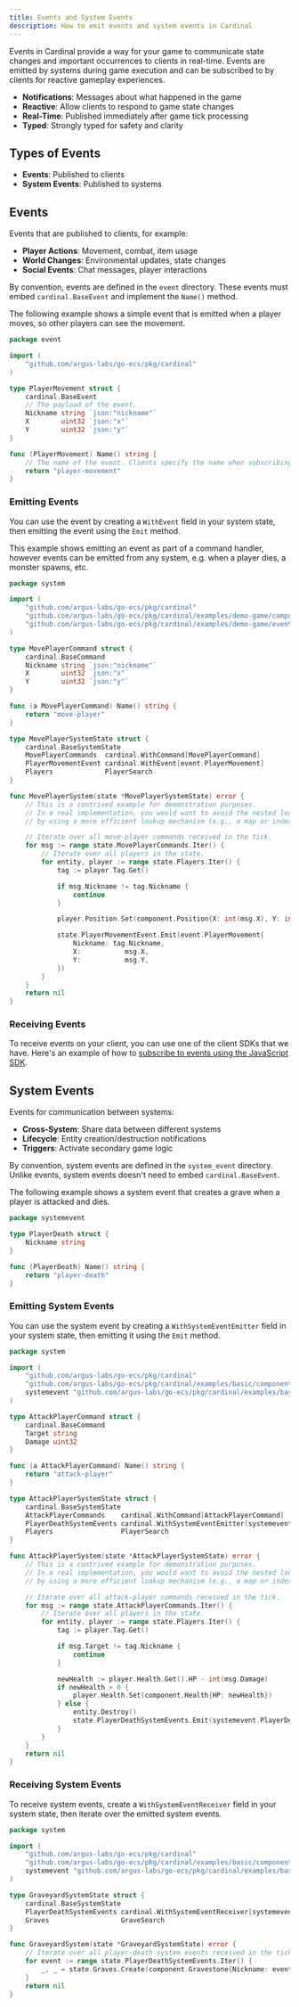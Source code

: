 ```yaml
---
title: Events and System Events
description: How to emit events and system events in Cardinal
---
```


Events in Cardinal provide a way for your game to communicate state changes and
important occurrences to clients in real-time. Events are emitted by systems during game
execution and can be subscribed to by clients for reactive gameplay experiences.

- **Notifications**: Messages about what happened in the game
- **Reactive**: Allow clients to respond to game state changes
- **Real-Time**: Published immediately after game tick processing
- **Typed**: Strongly typed for safety and clarity

## Types of Events

- **Events**: Published to clients
- **System Events**: Published to systems

## Events

Events that are published to clients, for example:

- **Player Actions**: Movement, combat, item usage
- **World Changes**: Environmental updates, state changes
- **Social Events**: Chat messages, player interactions

By convention, events are defined in the `event` directory. These events must embed `cardinal.BaseEvent`
and implement the `Name()` method.

The following example shows a simple event that is emitted when a player moves, so other players can see the movement.

```go event/event.go
package event

import (
	"github.com/argus-labs/go-ecs/pkg/cardinal"
)

type PlayerMovement struct {
	cardinal.BaseEvent
	// The payload of the event.
	Nickname string `json:"nickname"`
	X        uint32 `json:"x"`
	Y        uint32 `json:"y"`
}

func (PlayerMovement) Name() string {
	// The name of the event. Clients specify the name when subscribing to the event.
	return "player-movement"
}
```

### Emitting Events

You can use the event by creating a `WithEvent` field in your system state, then emitting the event using the `Emit` method.

<Tip>
  This example shows emitting an event as part of a command handler, however events can be emitted
  from any system, e.g. when a player dies, a monster spawns, etc.
</Tip>

```go system/player_move.go highlight={23,44-48} focus={20-52}
package system

import (
	"github.com/argus-labs/go-ecs/pkg/cardinal"
	"github.com/argus-labs/go-ecs/pkg/cardinal/examples/demo-game/component"
	"github.com/argus-labs/go-ecs/pkg/cardinal/examples/demo-game/event"
)

type MovePlayerCommand struct {
	cardinal.BaseCommand
	Nickname string `json:"nickname"`
	X        uint32 `json:"x"`
	Y        uint32 `json:"y"`
}

func (a MovePlayerCommand) Name() string {
	return "move-player"
}

type MovePlayerSystemState struct {
	cardinal.BaseSystemState
	MovePlayerCommands  cardinal.WithCommand[MovePlayerCommand]
	PlayerMovementEvent cardinal.WithEvent[event.PlayerMovement]
	Players             PlayerSearch
}

func MovePlayerSystem(state *MovePlayerSystemState) error {
	// This is a contrived example for demonstration purposes.
	// In a real implementation, you would want to avoid the nested loop
	// by using a more efficient lookup mechanism (e.g., a map or index).

	// Iterate over all move-player commands received in the tick.
	for msg := range state.MovePlayerCommands.Iter() {
		// Iterate over all players in the state.
		for entity, player := range state.Players.Iter() {
			tag := player.Tag.Get()

			if msg.Nickname != tag.Nickname {
				continue
			}

			player.Position.Set(component.Position{X: int(msg.X), Y: int(msg.Y)})

			state.PlayerMovementEvent.Emit(event.PlayerMovement{
				Nickname: tag.Nickname,
				X:           msg.X,
				Y:           msg.Y,
			})
		}
	}
	return nil
}
```

### Receiving Events

To receive events on your client, you can use one of the client SDKs that we have. Here's an example of how to [subscribe
to events using the JavaScript SDK](/javascript/guides/subscribe-events).

## System Events

Events for communication between systems:

- **Cross-System**: Share data between different systems
- **Lifecycle**: Entity creation/destruction notifications
- **Triggers**: Activate secondary game logic

By convention, system events are defined in the `system_event` directory. Unlike events, system events doesn't need to
embed `cardinal.BaseEvent`.

The following example shows a system event that creates a grave when a player is attacked and dies.

```go system_event/system_event.go
package systemevent

type PlayerDeath struct {
	Nickname string
}

func (PlayerDeath) Name() string {
	return "player-death"
}
```

### Emitting System Events

You can use the system event by creating a `WithSystemEventEmitter` field in your system state, then emitting it
using the `Emit` method.

```go system/player_attack.go highlight={22,46} focus={19-51}
package system

import (
	"github.com/argus-labs/go-ecs/pkg/cardinal"
	"github.com/argus-labs/go-ecs/pkg/cardinal/examples/basic/component"
	systemevent "github.com/argus-labs/go-ecs/pkg/cardinal/examples/basic/system_event"
)

type AttackPlayerCommand struct {
	cardinal.BaseCommand
	Target string
	Damage uint32
}

func (a AttackPlayerCommand) Name() string {
	return "attack-player"
}

type AttackPlayerSystemState struct {
	cardinal.BaseSystemState
	AttackPlayerCommands    cardinal.WithCommand[AttackPlayerCommand]
	PlayerDeathSystemEvents cardinal.WithSystemEventEmitter[systemevent.PlayerDeath]
	Players                 PlayerSearch
}

func AttackPlayerSystem(state *AttackPlayerSystemState) error {
	// This is a contrived example for demonstration purposes.
	// In a real implementation, you would want to avoid the nested loop
	// by using a more efficient lookup mechanism (e.g., a map or index).

	// Iterate over all attack-player commands received in the tick.
	for msg := range state.AttackPlayerCommands.Iter() {
		// Iterate over all players in the state.
		for entity, player := range state.Players.Iter() {
			tag := player.Tag.Get()

			if msg.Target != tag.Nickname {
				continue
			}

			newHealth := player.Health.Get().HP - int(msg.Damage)
			if newHealth > 0 {
				player.Health.Set(component.Health{HP: newHealth})
			} else {
				entity.Destroy()
				state.PlayerDeathSystemEvents.Emit(systemevent.PlayerDeath{Nickname: tag.Nickname})
			}
		}
	}
	return nil
}
```

### Receiving System Events

To receive system events, create a `WithSystemEventReceiver` field in your system state, then iterate over the emitted system events.

```go system/graveyard.go highlight={11,17}
package system

import (
	"github.com/argus-labs/go-ecs/pkg/cardinal"
	"github.com/argus-labs/go-ecs/pkg/cardinal/examples/basic/component"
	systemevent "github.com/argus-labs/go-ecs/pkg/cardinal/examples/basic/system_event"
)

type GraveyardSystemState struct {
	cardinal.BaseSystemState
	PlayerDeathSystemEvents cardinal.WithSystemEventReceiver[systemevent.PlayerDeath]
	Graves                  GraveSearch
}

func GraveyardSystem(state *GraveyardSystemState) error {
	// Iterate over all player-death system events received in the tick.
	for event := range state.PlayerDeathSystemEvents.Iter() {
		_, _ = state.Graves.Create(component.Gravestone{Nickname: event.Nickname})
	}
	return nil
}
```
